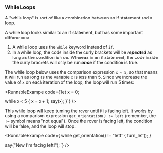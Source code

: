 
### While Loops

<YoutubeVideo embedId="mCEAe5JF-vc" />

A "while loop" is sort of like a combination between an if statement and a loop.

A while loop looks similar to an if statement, but has some important differences:

1. A while loop uses the `while` keyword instead of `if`.
2. In a while loop, the code inside the curly brackets will be **_repeated_** as long
    as the condition is true. Whereas in an if statement, the code inside the curly brackets
    will only be run **_once_** if the condition is true.

The while loop below uses the comparison expression `x < 5`, so that means it will run as long
as the variable `x` is less than 5. Since we increase the value of `x` on each
iteration of the loop, the loop will run 5 times:

<RunnableExample
  code={`let x = 0;

while x < 5 {
  x = x + 1;
  say(x);
}`}
/>

This while loop will keep turning the rover until it is facing left. It works by using a
comparison expression `get_orientation() != left` (remember, the `!=` symbol means "not equal").
Once the rover is facing left, the condition will be false, and the loop will stop.

<RunnableExample
  code={`while get_orientation() != "left" {
  turn_left();
}

say("Now I'm facing left!");
`}
/>

